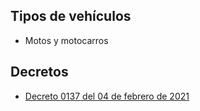 ## Tipos de vehículos

- Motos y motocarros

## Decretos

- [Decreto 0137 del 04 de febrero de 2021](/santa-cruz-de-lorica/decreto-0137-del-04-de-febrero-de-2021.pdf)
